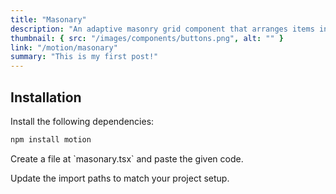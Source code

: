 ```yaml
---
title: "Masonary"
description: "An adaptive masonry grid component that arranges items in a dynamic, variable-height layout, similar to Unsplash."
thumbnail: { src: "/images/components/buttons.png", alt: "" }
link: "/motion/masonary"
summary: "This is my first post!"
---
```



## Installation

<Steps>
<Step>
Install the following dependencies:
</Step>

```bash
npm install motion
```

<Step>
Create a file at `masonary.tsx` and paste the given code.
</Step>


<Step>Update the import paths to match your project setup.</Step>

</Steps>
